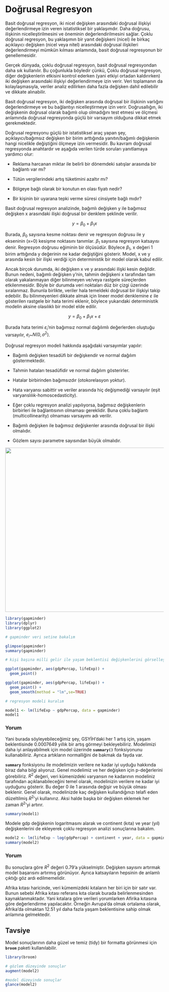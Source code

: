 # Doğrusal Regresyon {.unnumbered}

Basit doğrusal regresyon, iki nicel değişken arasındaki doğrusal ilişkiyi değerlendirmeye izin veren istatistiksel bir yaklaşımdır. Daha doğrusu, ilişkinin nicelleştirilmesini ve öneminin değerlendirilmesini sağlar. Çoklu doğrusal regresyon, bu yaklaşımın bir yanıt değişkeni (nicel) ile birkaç açıklayıcı değişken (nicel veya nitel) arasındaki doğrusal ilişkileri değerlendirmeyi mümkün kılması anlamında, basit doğrusal regresyonun bir genellemesidir.

Gerçek dünyada, çoklu doğrusal regresyon, basit doğrusal regresyondan daha sık kullanılır. Bu çoğunlukla böyledir çünkü, Çoklu doğrusal regresyon, diğer değişkenlerin etkisini kontrol ederken (yani etkiyi ortadan kaldırırken) iki değişken arasındaki ilişkiyi değerlendirmeye izin verir. Veri toplamanın da kolaylaşmasıyla, veriler analiz edilirken daha fazla değişken dahil edilebilir ve dikkate alınabilir.

Basit doğrusal regresyon, iki değişken arasında doğrusal bir ilişkinin varlığını değerlendirmeye ve bu bağlantıyı nicelleştirmeye izin verir. Doğrusallığın, iki değişkenin doğrusal olarak bağımlı olup olmadığını test etmesi ve ölçmesi anlamında doğrusal regresyonda güçlü bir varsayım olduğuna dikkat etmek gerekmektedir.

Doğrusal regresyonu güçlü bir istatistiksel araç yapan şey, açıklayıcı/bağımsız değişken bir birim arttığında yanıtın/bağımlı değişkenin hangi nicelikle değiştiğini ölçmeye izin vermesidir. Bu kavram doğrusal regresyonda anahtardır ve aşağıda verilen türde soruları yanıtlamaya yardımcı olur:

-   Reklama harcanan miktar ile belirli bir dönemdeki satışlar arasında bir bağlantı var mı?

-   Tütün vergilerindeki artış tüketimini azaltır mı?

-   Bölgeye bağlı olarak bir konutun en olası fiyatı nedir?

-   Bir kişinin bir uyarana tepki verme süresi cinsiyete bağlı mıdır?

Basit doğrusal regresyon analizinde, bağımlı değişken y ile bağımsız değişken x arasındaki ilişki doğrusal bir denklem şeklinde verilir.

$$ y=\beta_0+\beta_1x $$

Burada, $\beta_0$ sayısına kesme noktası denir ve regresyon doğrusu ile y ekseninin (x=0) kesişme noktasını tanımlar. $\beta_1$ sayısına regresyon katsayısı denir. Regresyon doğrusu eğiminin bir ölçüsüdür. Böylece $\beta_1$, x değeri 1 birim arttığında y değerinin ne kadar değiştiğini gösterir. Model, x ve y arasında kesin bir ilişki verdiği için deterministik bir model olarak kabul edilir.

Ancak birçok durumda, iki değişken x ve y arasındaki ilişki kesin değildir. Bunun nedeni, bağımlı değişken y'nin, tahmin değişkeni x tarafından tam olarak yakalanmayan diğer bilinmeyen ve/veya rastgele süreçlerden etkilenmesidir. Böyle bir durumda veri noktaları düz bir çizgi üzerinde sıralanmaz. Bununla birlikte, veriler hala temeldeki doğrusal bir ilişkiyi takip edebilir. Bu bilinmeyenleri dikkate almak için lineer model denklemine $\varepsilon$ ile gösterilen rastgele bir hata terimi eklenir, böylece yukarıdaki deterministik modelin aksine olasılıklı bir model elde edilir.

$$ y=\beta_0+\beta_1x+\varepsilon $$

Burada hata terimi $\varepsilon_i$'nin bağımsız normal dağılımlı değerlerden oluştuğu varsayılır, $e_i$\~$N(0,\sigma^2)$.

Doğrusal regresyon modeli hakkında aşağıdaki varsayımlar yapılır:

-   Bağımlı değişken tesadüfi bir değişkendir ve normal dağılım göstermektedir.

-   Tahmin hataları tesadüfidir ve normal dağılım gösterirler.

-   Hatalar birbirinden bağımsızdır (otokorelasyon yoktur).

-   Hata varyansı sabittir ve veriler arasında hiç değişmediği varsayılır (eşit varyanslılık-homoscedasticity).

-   Eğer çoklu regresyon analizi yapılıyorsa, bağımsız değişkenlerin birbirleri ile bağlantısının olmaması gereklidir. Buna çoklu bağlantı (multicollinearity) olmaması varsayımı adı verilir.

-   Bağımlı değişken ile bağımsız değişkenler arasında doğrusal bir ilişki olmalıdır.

-   Gözlem sayısı parametre sayısından büyük olmalıdır.

![](images/regresyon.png){fig-align="center" width="900" height="522"}

```r

library(gapminder)
library(dplyr)
library(ggplot2)

# gapminder veri setine bakalım

glimpse(gapminder)
summary(gapminder)

# kişi başına milli gelir ile yaşam beklentisi değişkenlerini görselleştirelim.

ggplot(gapminder, aes(gdpPercap, lifeExp)) +
  geom_point()

ggplot(gapminder, aes(gdpPercap, lifeExp)) +
  geom_point() + 
  geom_smooth(method = "lm",se=TRUE)

# regresyon modeli kuralım

model1 <- lm(lifeExp ~ gdpPercap, data = gapminder)
model1

```

::: callout-note
### Yorum

Yani burada söyleyebileceğimiz şey, GSYİH'daki her 1 artış için, yaşam beklentisinde 0.0007649 yıllık bir artış görmeyi bekleyebiliriz. Modelimizi daha iyi anlayabilmek için model üzerinde **`summary()`** fonksiyonunu kullanabiliriz. Ayrıca artıkların normalliğini de bakmak da fayda var.
:::

**`summary`** fonksiyonu ile modelimizin verilere ne kadar iyi uyduğu hakkında biraz daha bilgi alıyoruz. Genel modelimiz ve her değişken için p-değerlerini görebiliriz. $R^2$ değeri, veri kümenizdeki varyansın ne kadarının modeliniz tarafından açıklanabileceğini temel olarak, modelinizin verilere ne kadar iyi uyduğunu gösterir. Bu değer 0 ile 1 arasında değişir ve büyük olması beklenir. Genel olarak, modelinizde kaç değişken kullandığınızı telafi eden düzeltilmiş $R^2$'yi kullanırız. Aksi halde başka bir değişken eklemek her zaman $R^2$'yi artırır.

```r

summary(model1)

```

Modele gdp değişkenin logaritmasını alarak ve continent (kıta) ve year (yıl) değişkenlerini de ekleyerek çoklu regresyon analizi sonuçlarına bakalım.

```r

model2 <- lm(lifeExp ~ log(gdpPercap) + continent + year, data = gapminder)
summary(model2)

```

::: callout-note
### Yorum

Bu sonuçlara göre $R^2$ değeri 0.79'a yükselmiştir. Değişken sayısını artırmak model başarısını artırmış görünüyor. Ayrıca katsayıların hepsinin de anlamlı çıktığı göz ardı edilmemelidir.

Afrika kıtası haricinde, veri kümemizdeki kıtaların her biri için bir satır var. Bunun sebebi Afrika kıtası referans kıta olarak burada belirlenmesinden kaynaklanmaktadır. Yani kıtalara göre verileri yorumlarken Afirika kıtasına göre değerlendirme yapılacaktır. Örneğin Avrupa'da olmak ortalama olarak, Afrika'da olmaktan 12.51 yıl daha fazla yaşam beklentisine sahip olmak anlamına gelmektedir.
:::

::: callout-tip
## Tavsiye

Model sonuçlarının daha güzel ve temiz (tidy) bir formatta görünmesi için **`broom`** paketi kullanılabilir.
:::

```r

library(broom)

# gözlem düzeyinde sonuçlar
augment(model2)

#model düzeyinde sonuçlar
glance(model2)

```
